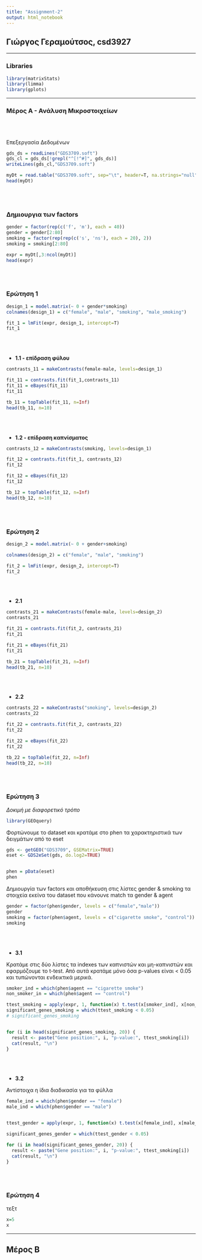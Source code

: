 ---
title: "Assignment-2"
output: html_notebook
---

## Γιώργος Γεραμούτσος, csd3927

------------------------------------------------------------------------

### **Libraries** 

```{r}
library(matrixStats)
library(limma)
library(gplots)
```

------------------------------------------------------------------------

### **Μέρος Α - Ανάλυση Μικροστοιχείων**

<br><br>

Επεξεργασία Δεδομένων

```{r}
gds_ds = readLines("GDS3709.soft")
gds_cl = gds_ds[!grepl("^[!^#]", gds_ds)]
writeLines(gds_cl,"GDS3709.soft")

myDt = read.table("GDS3709.soft", sep="\t", header=T, na.strings="null")
head(myDt)
```

<br><br>

### Δημιουργια των factors

```{r}

gender = factor(rep(c('f', 'm'), each = 40))
gender = gender[2:80]
smoking = factor(rep(rep(c('s', 'ns'), each = 20), 2))
smoking = smoking[2:80]

expr = myDt[,3:ncol(myDt)]
head(expr)
```

<br><br>

### **Ερώτηση 1**

```{r}

design_1 = model.matrix(~ 0 + gender*smoking)
colnames(design_1) = c("female", "male", "smoking", "male_smoking")

fit_1 = lmFit(expr, design_1, intercept=T)
fit_1

```

<br><br>

-   **1.1 - επίδραση φύλου**

```{r}
contrasts_11 = makeContrasts(female-male, levels=design_1)

fit_11 = contrasts.fit(fit_1,contrasts_11)
fit_11 = eBayes(fit_11)
fit_11

tb_11 = topTable(fit_11, n=Inf)
head(tb_11, n=10)
```

<br><br>

-   **1.2 - επίδραση καπνίσματος**

```{r}
contrasts_12 = makeContrasts(smoking, levels=design_1)

fit_12 = contrasts.fit(fit_1, contrasts_12)
fit_12

fit_12 = eBayes(fit_12)
fit_12

tb_12 = topTable(fit_12, n=Inf)
head(tb_12, n=10)
```

<br><br>

### **Ερώτηση 2** 

```{r}
design_2 = model.matrix(~ 0 + gender+smoking)

colnames(design_2) = c("female", "male", "smoking")

fit_2 = lmFit(expr, design_2, intercept=T)
fit_2
```

<br><br>

-   **2.1**

```{r}
contrasts_21 = makeContrasts(female-male, levels=design_2)
contrasts_21

fit_21 = contrasts.fit(fit_2, contrasts_21)
fit_21

fit_21 = eBayes(fit_21)
fit_21

tb_21 = topTable(fit_21, n=Inf)
head(tb_21, n=10)
```

<br><br>

-   **2.2**

```{r}
contrasts_22 = makeContrasts("smoking", levels=design_2)
contrasts_22

fit_22 = contrasts.fit(fit_2, contrasts_22)
fit_22

fit_22 = eBayes(fit_22)
fit_22

tb_22 = topTable(fit_22, n=Inf)
head(tb_22, n=10)
```

<br><br>

### **Ερώτηση 3** 

*Δοκιμή με διαφορετικό τρόπο*

```{r}
library(GEOquery)
```

Φορτώνουμε το dataset και κρατάμε στο phen τα χαρακτηριστικά των δειγμάτων από το eset

```{r}
gds <- getGEO("GDS3709", GSEMatrix=TRUE)
eset <- GDS2eSet(gds, do.log2=TRUE)


phen = pData(eset)
phen
```

Δημιουργία των factors και αποθήκευση στις λίστες gender & smoking τα στοιχεία εκείνα του dataset που κάνουνε match τα gender & agent

```{r}
gender = factor(phen$gender, levels = c("female","male"))
gender
smoking = factor(phen$agent, levels = c("cigarette smoke", "control"))
smoking
```

<br><br>

-   **3.1**

Κρατάμε στις δύο λίστες τα indexes των καπνιστών και μη-καπνιστών και εφαρμόζουμε το t-test. Από αυτά κρατάμε μόνο όσα p-values είναι \< 0.05 και τυπώνονται ενδεικτικά μερικά.

```{r}
smoker_ind = which(phen$agent == "cigarette smoke")
non_smoker_in = which(phen$agent == "control")

ttest_smoking = apply(expr, 1, function(x) t.test(x[smoker_ind], x[non_smoker_in])$p.value)
significant_genes_smoking = which(ttest_smoking < 0.05)
# significant_genes_smoking


for (i in head(significant_genes_smoking, 20)) {
  result <- paste("Gene position:", i, "p-value:", ttest_smoking[i])
  cat(result, "\n")
}
```

<br><br>

-   **3.2**

Αντίστοιχα η ίδια διαδικασία για τα φύλλα

```{r}
female_ind = which(phen$gender == "female")
male_ind = which(phen$gender == "male")


ttest_gender = apply(expr, 1, function(x) t.test(x[female_ind], x[male_ind])$p.value)

significant_genes_gender = which(ttest_gender < 0.05)

for (i in head(significant_genes_gender, 20)) {
  result <- paste("Gene position:", i, "p-value:", ttest_smoking[i])
  cat(result, "\n")
}

```

<br><br>

### **Ερώτηση 4** 

τεξτ

```{r}
x=5
x
```

------------------------------------------------------------------------

## **Μέρος Β**

<br><br>
